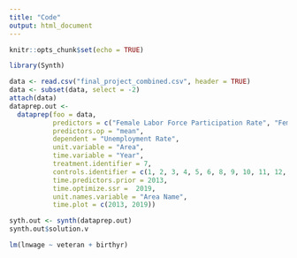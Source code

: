 ```yaml
---
title: "Code"
output: html_document
---
```


```r
knitr::opts_chunk$set(echo = TRUE)
```

```r
library(Synth)

data <- read.csv("final_project_combined.csv", header = TRUE)
data <- subset(data, select = -2)
attach(data)
dataprep.out <- 
  dataprep(foo = data,
           predictors = c("Female Labor Force Participation Rate", "Female", "African American", "Hispanic", "Bachelor's or more", "Manufacturing",  "Agriculture and Mining", "Immigrant", "Poverty Level", "Median Age", "Median Household Income"),
           predictors.op = "mean",
           dependent = "Unemployment Rate",
           unit.variable = "Area",
           time.variable = "Year",
           treatment.identifier = 7,
           controls.identifier = c(1, 2, 3, 4, 5, 6, 8, 9, 10, 11, 12, 13, 14, 15, 16, 17, 18),
           time.predictors.prior = 2013,
           time.optimize.ssr =  2019,
           unit.names.variable = "Area Name",
           time.plot = c(2013, 2019))

syth.out <- synth(dataprep.out)
synth.out$solution.v
```

```r
lm(lnwage ~ veteran + birthyr)
```

